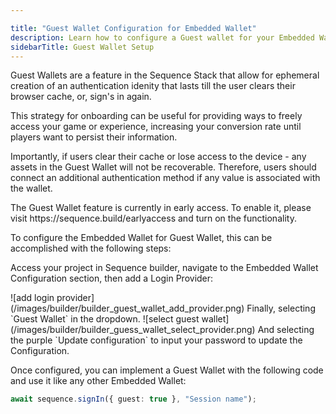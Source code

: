 ```yaml
---

title: "Guest Wallet Configuration for Embedded Wallet"
description: Learn how to configure a Guest wallet for your Embedded Wallet instance.
sidebarTitle: Guest Wallet Setup
---
```




Guest Wallets are a feature in the Sequence Stack that allow for ephemeral creation of an authentication idenity that lasts till the user clears their browser cache, or, sign's in again.

This strategy for onboarding can be useful for providing ways to freely access your game or experience, increasing your conversion rate until players want to persist their information.

Importantly, if users clear their cache or lose access to the device - any assets in the Guest Wallet will not be recoverable. Therefore, users should connect an additional authentication method if any value is associated with the wallet.

<Warning>
The Guest Wallet feature is currently in early access. To enable it, please visit https://sequence.build/earlyaccess and turn on the functionality.
</Warning>


To configure the Embedded Wallet for Guest Wallet, this can be accomplished with the following steps:

<Steps>
<Step title="Builder Configuration">

Access your project in Sequence builder, navigate to the Embedded Wallet Configuration section, then add a Login Provider:
<Frame>
![add login provider](/images/builder/builder_guest_wallet_add_provider.png)
</Frame>
Finally, selecting `Guest Wallet` in the dropdown.
<Frame>
![select guest wallet](/images/builder/builder_guess_wallet_select_provider.png)
</Frame>
And selecting the purple `Update configuration` to input your password to update the Configuration.
</Step>
<Step title="Implementation">

Once configured, you can implement a Guest Wallet with the following code and use it like any other Embedded Wallet:

```typescript App.tsx
await sequence.signIn({ guest: true }, "Session name");
```
</Step>
</Steps>

